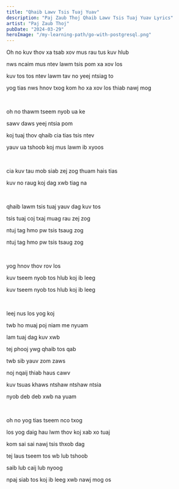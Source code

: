 ```yaml
---
title: "Qhaib Lawv Tsis Tuaj Yuav"
description: "Paj Zaub Thoj Qhaib Lawv Tsis Tuaj Yuav Lyrics"
artist: "Paj Zaub Thoj"
pubDate: "2024-03-29"
heroImage: "/my-learning-path/go-with-postgresql.png"
---
```


Oh no kuv thov xa tsab xov mus rau tus kuv hlub

nws ncaim mus ntev lawm tsis pom xa xov los

kuv tos tos ntev lawm tav no yeej ntsiag to

yog tias nws hnov txog kom ho xa xov los thiab nawj mog

<br />

oh no thawm tseem nyob ua ke

sawv daws yeej ntsia pom

koj tuaj thov qhaib cia tias tsis ntev

yauv ua tshoob koj mus lawm ib xyoos

<br />

cia kuv tau mob siab zej zog thuam hais tias

kuv no raug koj dag xwb tiag na

<br />

qhaib lawm tsis tuaj yauv dag kuv tos

tsis tuaj coj txaj muag rau zej zog

ntuj tag hmo pw tsis tsaug zog

ntuj tag hmo pw tsis tsaug zog

<br />

yog hnov thov rov los

kuv tseem nyob tos hlub koj ib leeg

kuv tseem nyob tos hlub koj ib leeg

<br />

leej nus los yog koj

twb ho muaj poj niam me nyuam

lam tuaj dag kuv xwb

tej phooj ywg qhaib tos qab

twb sib yauv zom zaws

noj nqaij thiab haus cawv

kuv tsuas khaws ntshaw ntshaw ntsia

nyob deb deb xwb na yuam

<br />

oh no yog tias tseem nco txog

los yog daig hau lwm thov koj xab xo tuaj

kom sai sai nawj tsis thxob dag

tej laus tseem tos wb lub tshoob

saib lub caij lub nyoog

npaj siab tos koj ib leeg xwb nawj mog os
